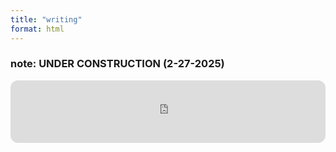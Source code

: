 ```yaml
---
title: "writing"
format: html
---
```


### note: UNDER CONSTRUCTION (2-27-2025)

:::: {.content-visible when-format="html"}
<iframe style="border-radius:12px" src="https://open.spotify.com/embed/track/4mRuyccI90TUWJKP7qdYvX?utm_source=generator" width="100%" height="100" frameBorder="0" allowfullscreen="" allow="autoplay; clipboard-write; encrypted-media; fullscreen; picture-in-picture" loading="lazy"></iframe>
::::

